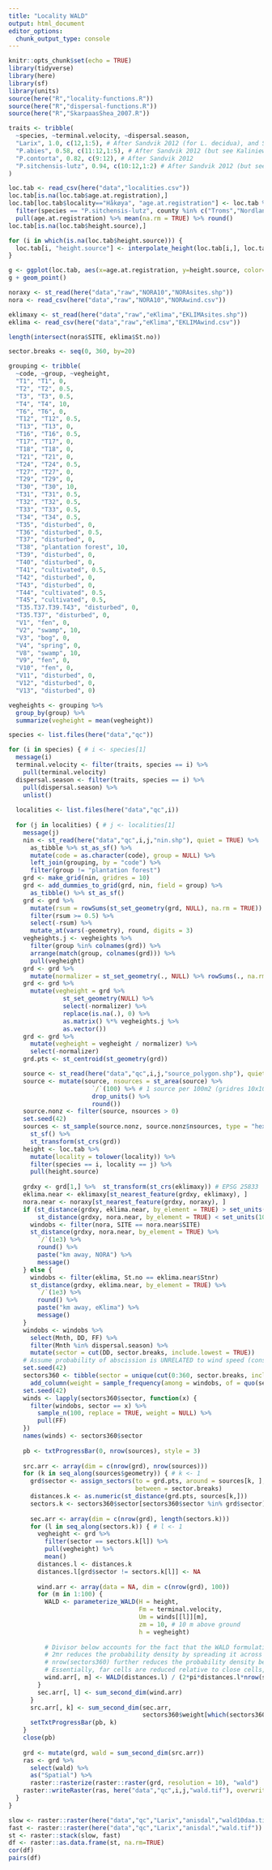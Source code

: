 ```yaml
---
title: "Locality WALD"
output: html_document
editor_options: 
  chunk_output_type: console
---
```


```r
knitr::opts_chunk$set(echo = TRUE)
library(tidyverse)
library(here)
library(sf)
library(units)
source(here("R","locality-functions.R"))
source(here("R","dispersal-functions.R"))
source(here("R","SkarpaasShea_2007.R"))
```

```r
traits <- tribble(
  ~species, ~terminal.velocity, ~dispersal.season,
  "Larix", 1.0, c(12,1:5), # After Sandvik 2012 (for L. decidua), and Sullivan 1994 (for L. decidua)
  "P.abies", 0.58, c(11:12,1:5), # After Sandvik 2012 (but see Kaliniewicz et al. 2018), and Sullivan 1994
  "P.contorta", 0.82, c(9:12), # After Sandvik 2012
  "P.sitchensis-lutz", 0.94, c(10:12,1:2) # After Sandvik 2012 (but see Kaliniewicz et al. 2018), and Harris 1990
)
```

```r
loc.tab <- read_csv(here("data","localities.csv"))
loc.tab[is.na(loc.tab$age.at.registration),]
loc.tab[loc.tab$locality=="Håkøya", "age.at.registration"] <- loc.tab %>% 
  filter(species == "P.sitchensis-lutz", county %in% c("Troms","Nordland")) %>% 
  pull(age.at.registration) %>% mean(na.rm = TRUE) %>% round()
loc.tab[is.na(loc.tab$height.source),]

for (i in which(is.na(loc.tab$height.source))) {
  loc.tab[i, "height.source"] <- interpolate_height(loc.tab[i,], loc.tab)
}

g <- ggplot(loc.tab, aes(x=age.at.registration, y=height.source, color=species))
g + geom_point()
```

```r
noraxy <- st_read(here("data","raw","NORA10","NORAsites.shp"))
nora <- read_csv(here("data","raw","NORA10","NORAwind.csv"))

eklimaxy <- st_read(here("data","raw","eKlima","EKLIMAsites.shp"))
eklima <- read_csv(here("data","raw","eKlima","EKLIMAwind.csv"))

length(intersect(nora$SITE, eklima$St.no))

sector.breaks <- seq(0, 360, by=20)
```

```r
grouping <- tribble(
  ~code, ~group, ~vegheight,
  "T1", "T1", 0,
  "T2", "T2", 0.5,
  "T3", "T3", 0.5,
  "T4", "T4", 10,
  "T6", "T6", 0,
  "T12", "T12", 0.5,
  "T13", "T13", 0,
  "T16", "T16", 0.5,
  "T17", "T17", 0,
  "T18", "T18", 0,
  "T21", "T21", 0,
  "T24", "T24", 0.5,
  "T27", "T27", 0,
  "T29", "T29", 0,
  "T30", "T30", 10,
  "T31", "T31", 0.5,
  "T32", "T32", 0.5,
  "T33", "T33", 0.5,
  "T34", "T34", 0.5,
  "T35", "disturbed", 0,
  "T36", "disturbed", 0.5,
  "T37", "disturbed", 0,
  "T38", "plantation forest", 10,
  "T39", "disturbed", 0,
  "T40", "disturbed", 0,
  "T41", "cultivated", 0.5,
  "T42", "disturbed", 0,
  "T43", "disturbed", 0,
  "T44", "cultivated", 0.5,
  "T45", "cultivated", 0.5,
  "T35.T37.T39.T43", "disturbed", 0,
  "T35.T37", "disturbed", 0,
  "V1", "fen", 0,
  "V2", "swamp", 10,
  "V3", "bog", 0,
  "V4", "spring", 0,
  "V8", "swamp", 10,
  "V9", "fen", 0,
  "V10", "fen", 0,
  "V11", "disturbed", 0,
  "V12", "disturbed", 0,
  "V13", "disturbed", 0) 

vegheights <- grouping %>% 
  group_by(group) %>% 
  summarize(vegheight = mean(vegheight))
```

```r
species <- list.files(here("data","qc"))

for (i in species) { # i <- species[1]
  message(i)
  terminal.velocity <- filter(traits, species == i) %>% 
    pull(terminal.velocity)
  dispersal.season <- filter(traits, species == i) %>% 
    pull(dispersal.season) %>% 
    unlist()
  
  localities <- list.files(here("data","qc",i))
  
  for (j in localities) { # j <- localities[1]
    message(j)
    nin <- st_read(here("data","qc",i,j,"nin.shp"), quiet = TRUE) %>% 
      as_tibble %>% st_as_sf() %>% 
      mutate(code = as.character(code), group = NULL) %>% 
      left_join(grouping, by = "code") %>% 
      filter(group != "plantation forest")
    grd <- make_grid(nin, gridres = 10)
    grd <- add_dummies_to_grid(grd, nin, field = group) %>% 
      as_tibble() %>% st_as_sf()
    grd <- grd %>% 
      mutate(rsum = rowSums(st_set_geometry(grd, NULL), na.rm = TRUE)) %>% 
      filter(rsum >= 0.5) %>% 
      select(-rsum) %>% 
      mutate_at(vars(-geometry), round, digits = 3) 
    vegheights.j <- vegheights %>% 
      filter(group %in% colnames(grd)) %>% 
      arrange(match(group, colnames(grd))) %>% 
      pull(vegheight)
    grd <- grd %>%
      mutate(normalizer = st_set_geometry(., NULL) %>% rowSums(., na.rm = TRUE))
    grd <- grd %>% 
      mutate(vegheight = grd %>% 
               st_set_geometry(NULL) %>%
               select(-normalizer) %>% 
               replace(is.na(.), 0) %>% 
               as.matrix() %*% vegheights.j %>% 
               as.vector())
    grd <- grd %>%
      mutate(vegheight = vegheight / normalizer) %>% 
      select(-normalizer)
    grd.pts <- st_centroid(st_geometry(grd))

    source <- st_read(here("data","qc",i,j,"source_polygon.shp"), quiet = TRUE) 
    source <- mutate(source, nsources = st_area(source) %>% 
                       `/`(100) %>% # 1 source per 100m2 (gridres 10x10m)
                       drop_units() %>% 
                       round())
    source.nonz <- filter(source, nsources > 0)
    set.seed(42)
    sources <- st_sample(source.nonz, source.nonz$nsources, type = "hexagonal") %>% 
      st_sf() %>% 
      st_transform(st_crs(grd))
    height <- loc.tab %>% 
      mutate(locality = tolower(locality)) %>% 
      filter(species == i, locality == j) %>% 
      pull(height.source)
    
    grdxy <- grd[1,] %>%  st_transform(st_crs(eklimaxy)) # EPSG 25833
    eklima.near <- eklimaxy[st_nearest_feature(grdxy, eklimaxy), ]
    nora.near <- noraxy[st_nearest_feature(grdxy, noraxy), ]
    if (st_distance(grdxy, eklima.near, by_element = TRUE) > set_units(10e3, "m") & 
        st_distance(grdxy, nora.near, by_element = TRUE) < set_units(10e3, "m")) {
      windobs <- filter(nora, SITE == nora.near$SITE)
      st_distance(grdxy, nora.near, by_element = TRUE) %>% 
        `/`(1e3) %>% 
        round() %>% 
        paste("km away, NORA") %>% 
        message()
    } else {
      windobs <- filter(eklima, St.no == eklima.near$Stnr)
      st_distance(grdxy, eklima.near, by_element = TRUE) %>% 
        `/`(1e3) %>% 
        round() %>% 
        paste("km away, eKlima") %>% 
        message()
    }
    windobs <- windobs %>% 
      select(Mnth, DD, FF) %>% 
      filter(Mnth %in% dispersal.season) %>% 
      mutate(sector = cut(DD, sector.breaks, include.lowest = TRUE))
    # Assume probability of abscission is UNRELATED to wind speed (constant)
    set.seed(42)
    sectors360 <- tibble(sector = unique(cut(0:360, sector.breaks, include.lowest = TRUE))) %>% 
      add_column(weight = sample_frequency(among = windobs, of = quo(sector), weightedby = NULL))
    set.seed(42)
    winds <- lapply(sectors360$sector, function(x) {
      filter(windobs, sector == x) %>% 
        sample_n(100, replace = TRUE, weight = NULL) %>% 
        pull(FF)
    })
    names(winds) <- sectors360$sector
  
    pb <- txtProgressBar(0, nrow(sources), style = 3)
    
    src.arr <- array(dim = c(nrow(grd), nrow(sources)))
    for (k in seq_along(sources$geometry)) { # k <- 1
      grd$sector <- assign_sectors(to = grd.pts, around = sources[k, ], 
                                   between = sector.breaks)
      distances.k <- as.numeric(st_distance(grd.pts, sources[k,]))
      sectors.k <- sectors360$sector[sectors360$sector %in% grd$sector]
  
      sec.arr <- array(dim = c(nrow(grd), length(sectors.k)))
      for (l in seq_along(sectors.k)) { # l <- 1
        vegheight <- grd %>% 
          filter(sector == sectors.k[l]) %>% 
          pull(vegheight) %>% 
          mean()
        distances.l <- distances.k
        distances.l[grd$sector != sectors.k[l]] <- NA
    
        wind.arr <- array(data = NA, dim = c(nrow(grd), 100))
        for (m in 1:100) {
          WALD <- parameterize_WALD(H = height, 
                                    Fm = terminal.velocity,
                                    Um = winds[[l]][m], 
                                    zm = 10, # 10 m above ground 
                                    h = vegheight)
          
          # Divisor below accounts for the fact that the WALD formulation used here (inverse gaussian dist) is the "dispersal DISTANCE kernel" (eq. 15.3 Nathan et al. 2012). 
          # 2πr reduces the probability density by spreading it across a 2D ring
          # nrow(sectors360) further reduces the probability density because we take only a fraction of the 2D ring (an arc)
          # Essentially, far cells are reduced relative to close cells, because the distance kernel is spread over a longer arc at distance.
          wind.arr[, m] <- WALD(distances.l) / (2*pi*distances.l*nrow(sectors360))
        }
        sec.arr[, l] <- sum_second_dim(wind.arr)
      }
      src.arr[, k] <- sum_second_dim(sec.arr, 
                                     sectors360$weight[which(sectors360$sector %in% sectors.k)])
      setTxtProgressBar(pb, k)
    }      
    close(pb)
    
    grd <- mutate(grd, wald = sum_second_dim(src.arr))
    ras <- grd %>% 
      select(wald) %>% 
      as("Spatial") %>% 
      raster::rasterize(raster::raster(grd, resolution = 10), "wald")
    raster::writeRaster(ras, here("data","qc",i,j,"wald.tif"), overwrite = TRUE)
  }
}

```

```r
slow <- raster::raster(here("data","qc","Larix","anisdal","wald10daa.tif"))
fast <- raster::raster(here("data","qc","Larix","anisdal","wald.tif"))
st <- raster::stack(slow, fast)
df <- raster::as.data.frame(st, na.rm=TRUE)
cor(df)
pairs(df)
```

